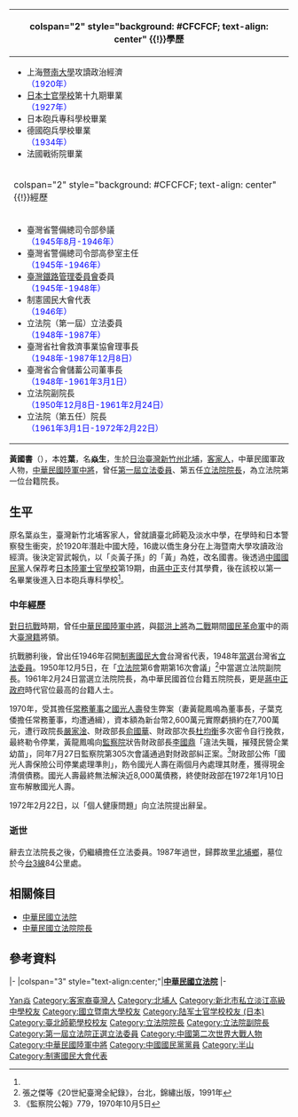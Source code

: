 {{about|一位前中華民國立法院院長|前[[民主進步黨|民主進步黨]]籍的政治人物|黃國書 (1964年)}}
{{Infobox_Prime_Minister
| honorific-suffix  = 陸軍中將
| name = 黃國書
| image = 新任立法院正副院長黃國書倪文亞.jpg
| sex = 男
| order = {{ROC}}第1屆（改選前）[[立法院院長|立法院院長]]<br>署理、第5任
| term_start = 1961年2月28日
| term_end = 1972年2月19日
| president = [[蔣中正|蔣中正]]
| predecessor = [[張道藩|張道藩]]
| successor = [[倪文亞|倪文亞]]（署理）<br>倪文亞（正任）
| term2 = 1951年10月19日－1952年3月11日（署理）
| president2 = 蔣中正
| predecessor2 = [[劉健群|劉健群]]
| successor2 = 張道藩
| order8 = {{ROC}}第1屆（改選前）立法院副院長<br>第3－4任
| term_start8 = 1950年12月5日
| term_end8 = 1961年2月27日
| 1blankname8  = 立法院院長
| 1namedata8  = 劉健群<br>'''黃國書'''（署理）<br>張道藩
| predecessor8 = 劉健群
| successor8 = 倪文亞
| nationality = {{JPN-EMP}}（1905年－？）<br> {{ROC}}（？－1987年）
| birth_date = 光緒三十一年七月初八日〔1905年8月8日〕<ref>「故前立法院院長黃國書先生行述」，王大任，《國史館館刊》; 4; 民77.06; 頁283-285</ref><ref>《傳記文學》第五十二卷第三期</ref><ref name=傳記>{{cite book|url=http://aam.ly.gov.tw/pages/FILE.action?key=34348|title=立法院長黃國書傳記|date=2014年12月|publisher=立法院議政博物館|author=鄭梓、王御風|isbn=978-986-04-6841-0|access-date=2017-12-22|archive-url=https://web.archive.org/web/20180716171100/http://aam.ly.gov.tw/pages/FILE.action?key=34348|archive-date=2018-07-16|dead-url=yes}}</ref>{{rp|1}}
| birth_place = {{TWN-JPN}}[[新竹廳|新竹廳]][[北埔鄉|北埔支廳]]（今[[新竹縣|新竹縣]][[北埔鄉|北埔鄉]]）
| death_date = {{death date and age|1987|12|8|1905|8|8}}
| death_place = {{ROC}}[[臺北市|臺北市]][[城中區_(台北市)|城中區]][[國立臺灣大學醫學院附設醫院|國立臺灣大學醫學院附設醫院]]（今屬[[中正區_(臺北市)|中正區]]）
| resting_place = {{ROC|臺灣省}}[[新竹縣|新竹縣]][[北埔鄉|北埔鄉]]
| allegiance = {{ROC}}
| branch = {{flagicon|大日本帝國|army}} [[日本帝國陸軍|日本帝國陸軍]] <br>{{ROCA}}
| rank = {{flagicon image|ROCA Lieutenant General's Flag.svg}} [[中將|中將]]
| battles = [[中國抗日戰爭|中國抗日戰爭]] 
| spouse = 龍鳳鳴
| children = 葉克倭、葉照明
| party = {{KMT}}
| profession =
| religion =
| signature =
| footnotes =
}}
{| class="infobox bordered" style="width: 21em; font-size: 90%; text-align: left; float:right;" cellpadding="3"
|-
! colspan="2" style="background: #CFCFCF; text-align: center" {{!}}學歷
|- 
| colspan="2" style="font-size: 90%" |<div style="text-align: left">
* 上海[[暨南大學|暨南大學]]攻讀政治經濟<br><span style="color: blue;">（1920年）</span>
* [[日本陆军士官学校|日本士官學校]]第十九期畢業<br><span style="color: blue;">（1927年）</span>
* 日本砲兵專科學校畢業
* 德國砲兵學校畢業<br><span style="color: blue;">（1934年）</span>
* 法國戰術院畢業
</div>
|-
! colspan="2" style="background: #CFCFCF; text-align: center" {{!}}經歷
|- 
| colspan="2" style="font-size: 90%" |<div style="text-align: left">
* 臺灣省警備總司令部參議<br><span style="color: blue;">（1945年8月-1946年）</span>
* 臺灣省警備總司令部高參室主任<br><span style="color: blue;">（1945年-1946年）</span>
* [[臺灣鐵路管理局|臺灣鐵路管理委員會]]委員<br><span style="color: blue;">（1945年-1948年）</span>
* 制憲國民大會代表<br><span style="color: blue;">（1946年）</span>
* 立法院（第一屆）立法委員<br><span style="color: blue;">（1948年-1987年）</span>
* 臺灣省社會救濟事業協會理事長<br><span style="color: blue;">（1948年-1987年12月8日）</span>
* 臺灣省合會儲蓄公司董事長<br><span style="color: blue;">（1948年-1961年3月1日）</span>
* 立法院副院長<br><span style="color: blue;">（1950年12月8日-1961年2月24日）</span>
* 立法院（第五任）院長<br><span style="color: blue;">（1961年3月1日-1972年2月22日）</span>
</div>
|}

'''黃國書'''（{{bd|1905年|8月8日|1987年|12月8日|catIdx=Huang黃國書}}），本姓'''葉'''，名'''焱生'''，生於[[日治臺灣|日治臺灣]][[新竹縣|新竹州]][[北埔鄉|北埔]]，[[客家人|客家人]]，中華民國軍政人物，[[中華民國陸軍|中華民國陸軍]][[中將|中將]]，曾任[[第一屆立法委員|第一屆立法委員]]、第五任[[立法院院長|立法院院長]]，為立法院第一位台籍院長。

== 生平 ==
原名葉焱生，臺灣新竹北埔客家人，曾就讀臺北師範及淡水中學，在學時和日本警察發生衝突，於1920年潛赴中國大陸，16歲以僑生身分在上海暨南大學攻讀政治經濟。後決定習武報仇，以「炎黃子孫」的「黃」為姓，改名國書。後透過[[中國國民黨|中國國民黨]]人保荐考[[日本陸軍士官學校|日本陸軍士官學校]]第19期，由[[蔣中正|蔣中正]]支付其學費，後在該校以第一名畢業後進入日本砲兵專科學校<ref name=傳記 />{{rp|1-3}}。

=== 中年經歷 ===
[[對日抗戰|對日抗戰]]時期，曾任[[中華民國陸軍|中華民國陸軍]][[中將|中將]]，與[[鄒洪|鄒洪]][[上將|上將]]為[[二戰|二戰]]期間[[國民革命軍|國民革命軍]]中的兩大[[本省人|臺灣籍]]將領。

抗戰勝利後，曾出任1946年召開[[制憲國民大會|制憲國民大會]]台灣省代表，1948年[[1948年中華民國立法委員選舉|當選]]台灣省[[第1屆中華民國立法委員|立法委員]]。1950年12月5日，在「[[立法院|立法院]]第6會期第16次會議」<ref>張之傑等《20世紀臺灣全紀錄》，台北，錦繡出版，1991年</ref>中當選立法院副院長。1961年2月24日當選立法院院長，為中華民國首位台籍五院院長，更是[[蔣中正政府|蔣中正政府]]時代官位最高的台籍人士。

1970年，受其擔任[[常務董事|常務董事]]之[[國光人壽|國光人壽]]發生弊案（妻黃龍鳳鳴為董事長，子葉克倭擔任常務董事，均遭通緝），資本額為新台幣2,600萬元實際虧損約在7,700萬元，遭行政院長[[嚴家淦|嚴家淦]]、財政部長[[俞國華|俞國華]]、財政部次長[[杜均衡|杜均衡]]多次密令自行挽救，最終勒令停業，黃龍鳳鳴向[[監察院|監察院]]狀告財政部長[[李國鼎|李國鼎]]「違法失職，摧殘民營企業幼苗」，同年7月27日監察院第305次會議通過對財政部糾正案。<ref>《監察院公報》779，1970年10月5日</ref>財政部公佈「國光人壽保險公司停業處理準則」，飭令國光人壽在兩個月內處理其財產，獲得現金清償債務。國光人壽最終無法解決近8,000萬債務，終使財政部在1972年1月10日宣布解散國光人壽。

1972年2月22日，以「個人健康問題」向立法院提出辭呈。

=== 逝世 ===
辭去立法院長之後，仍繼續擔任立法委員。1987年過世，歸葬故里[[北埔鄉|北埔鄉]]，墓位於今[[台3線|台3線]]84公里處。

== 相關條目 ==
* [[中華民國立法院|中華民國立法院]]
* [[中華民國立法院院長|中華民國立法院院長]]

== 參考資料 ==
{{reflist}}

{{start box}}
{{s-off}}
|-
|colspan="3" style="text-align:center;"|'''[[中華民國|中華民國]][[立法院|立法院]]'''
|-
{{s-before|[[劉健群|劉健群]]}}
{{s-title|[[立法院院長|立法院副院長]]<small><br>第三任<br>1950年10月7日 - 1961年2月24日</small>
}}
{{s-after|[[倪文亞|倪文亞]]}}
{{s-before|[[劉健群|劉健群]]}}
{{s-title|[[立法院院長|立法院院長]]<small><br>代理<br>1951年10月19日 - 1952年3月11日</small>
}}
{{s-after|[[張道藩|張道藩]]}}
{{s-before|[[張道藩|張道藩]]}}
{{s-title|[[立法院院長|立法院院長]]<small><br>第五任<br>1961年2月24日 - 1972年2月22日</small>
}}
{{s-after|[[倪文亞|倪文亞]]}}
{{end box}}

{{中華民國立法院院長}}
{{中華民國立法院副院長}}
{{第4屆中華民國訓政時期立法委員名單}}
{{中華民國第一屆立法委員}}

{{Authority control}}
{{DEFAULTSORT:Huang黃}}
[[Category:葉姓|Yan焱]]
[[Category:客家裔臺灣人|Category:客家裔臺灣人]]
[[Category:北埔人|Category:北埔人]]
[[Category:新北市私立淡江高級中學校友|Category:新北市私立淡江高級中學校友]]
[[Category:國立暨南大學校友|Category:國立暨南大學校友]]
[[Category:陆军士官学校校友_(日本)|Category:陆军士官学校校友 (日本)]]
[[Category:臺北師範學校校友|Category:臺北師範學校校友]]
[[Category:立法院院長|Category:立法院院長]]
[[Category:立法院副院長|Category:立法院副院長]]
[[Category:第一屆立法院正選立法委員|Category:第一屆立法院正選立法委員]]
[[Category:中國第二次世界大戰人物|Category:中國第二次世界大戰人物]]
[[Category:中華民國陸軍中將|Category:中華民國陸軍中將]]
[[Category:中國國民黨黨員|Category:中國國民黨黨員]]
[[Category:半山|Category:半山]]
[[Category:制憲國民大會代表|Category:制憲國民大會代表]]